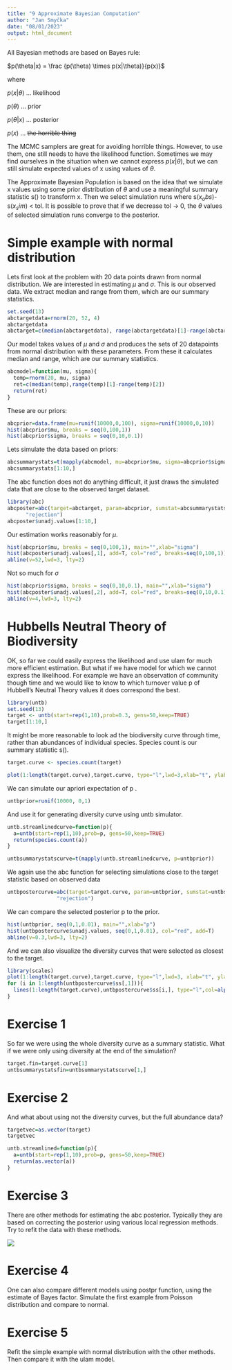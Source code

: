 ```yaml
---
title: "9 Approximate Bayesian Computation"
author: "Jan Smyčka"
date: "08/01/2023"
output: html_document
---
```


All Bayesian methods are based on Bayes rule:

$p(\theta|x) = \frac {p(\theta) \times p(x|\theta)}{p(x)}$

where

$p(x|\theta)$ ... likelihood

$p(\theta)$ ... prior

$p(\theta|x)$ ... posterior

$p(x)$ ... ~~the horrible thing~~


The MCMC samplers are great for avoiding horrible things. However, to use them, one still needs to have the likelihood function. Sometimes we may find ourselves in the situation when we cannot express $p(x|\theta)$, but we can still simulate expected values of x using values of $\theta$. 

The Approximate Bayesian Population is based on the idea that we simulate x values using some prior distribution of $\theta$ and use a meaningful summary statistic s() to transform x. Then we select simulation runs where s($x_obs$)-s($x_sim$) < tol. It is possible to prove that if we decrease tol -> 0, the $\theta$ values of selected simulation runs converge to the posterior. 


# Simple example with normal distribution

Lets first look at the problem with 20 data points drawn from normal distribution. We are interested in estimating $\mu$ and $\sigma$. This is our observed data. We extract median and range from them, which are our summary statistics.

```r
set.seed(13)
abctargetdata=rnorm(20, 52, 4)
abctargetdata
abctarget=c(median(abctargetdata), range(abctargetdata)[1]-range(abctargetdata)[2])

```


Our model takes values of $\mu$ and $\sigma$ and produces the sets of 20 datapoints from normal distribution with these parameters. From these it calculates median and range, which are our summary statistics.

```r
abcmodel=function(mu, sigma){
  temp=rnorm(20, mu, sigma)
  ret=c(median(temp),range(temp)[1]-range(temp)[2])
  return(ret)
}
```

These are our priors:

```r
abcprior=data.frame(mu=runif(10000,0,100), sigma=runif(10000,0,10))
hist(abcprior$mu, breaks = seq(0,100,1))
hist(abcprior$sigma, breaks = seq(0,10,0.1))
```

Lets simulate the data based on priors:

```r
abcsummarystats=t(mapply(abcmodel, mu=abcprior$mu, sigma=abcprior$sigma))
abcsummarystats[1:10,]

```

The abc function does not do anything difficult, it just draws the simulated data that are close to the observed target dataset.

```r
library(abc)
abcposter=abc(target=abctarget, param=abcprior, sumstat=abcsummarystats, tol=.1, method =
      "rejection")
abcposter$unadj.values[1:10,]

```

Our estimation works reasonably for $\mu$.

```r
hist(abcprior$mu, breaks = seq(0,100,1), main="",xlab="sigma")
hist(abcposter$unadj.values[,1], add=T, col="red", breaks=seq(0,100,1))
abline(v=52,lwd=3, lty=2)
```

Not so much for $\sigma$

```r
hist(abcprior$sigma, breaks = seq(0,10,0.1), main="",xlab="sigma")
hist(abcposter$unadj.values[,2], add=T, col="red", breaks=seq(0,10,0.1))
abline(v=4,lwd=3, lty=2)
```

# Hubbells Neutral Theory of Biodiversity

OK, so far we could easily express the likelihood and use ulam for much more efficient estimation. But what if we have model for which we cannot express the likelihood. For example we have an observation of community though time and we would like to know to which turnover value p of Hubbell's Neutral Theory values it does correspond the best.

```r
library(untb)
set.seed(13)
target <- untb(start=rep(1,10),prob=0.3, gens=50,keep=TRUE)
target[1:10,]
```

It might be more reasonable to look ad the biodiversity curve through time, rather than abundances of individual species. Species count is our summary statistic s(). 

```r
target.curve <- species.count(target)

plot(1:length(target.curve),target.curve, type="l",lwd=3,xlab="t", ylab="richness")
```

We can simulate our apriori expectation of p .

```r
untbprior=runif(10000, 0,1)

```

And use it for generating diversity curve using untb simulator.

```r
untb.streamlinedcurve=function(p){
  a=untb(start=rep(1,10),prob=p, gens=50,keep=TRUE)
  return(species.count(a))
}

untbsummarystatscurve=t(mapply(untb.streamlinedcurve, p=untbprior))

```

We again use the abc function for selecting simulations close to the target statistic based on observed data

```r
untbpostercurve=abc(target=target.curve, param=untbprior, sumstat=untbsummarystatscurve, tol=.1, method =
                "rejection")
```

We can compare the selected posterior p to the prior.

```r
hist(untbprior, seq(0,1,0.01), main="",xlab="p")
hist(untbpostercurve$unadj.values, seq(0,1,0.01), col="red", add=T)
abline(v=0.3,lwd=3, lty=2)
```

And we can also visualize the diversity curves that were selected as closest to the target.

```r
library(scales)
plot(1:length(target.curve),target.curve, type="l",lwd=3, xlab="t", ylab="richness")
for (i in 1:length(untbpostercurve$ss[,1])){
  lines(1:length(target.curve),untbpostercurve$ss[i,], type="l",col=alpha("black",0.01))
}
```


# Exercise 1

So far we were using the whole diversity curve as a summary statistic. What if we were only using diversity at the end of the simulation?

```r

target.fin=target.curve[1]
untbsummarystatsfin=untbsummarystatscurve[1,]

```


# Exercise 2

And what about using not the diversity curves, but the full abundance data?

```r
targetvec=as.vector(target)
targetvec

untb.streamlined=function(p){
  a=untb(start=rep(1,10),prob=p, gens=50,keep=TRUE)
  return(as.vector(a))
}
```

# Exercise 3 

There are other methods for estimating the abc posterior. Typically they are based on correcting the posterior using various local regression methods. Try to refit the data with these methods.

![](abc_reg_adj.png)

# Exercise 4

One can also compare different models using postpr function, using the estimate of Bayes factor. Simulate the first example from Poisson distribution and compare to normal.

# Exercise 5

Refit the simple example with normal distribution with the other methods. Then compare it with the ulam model.
